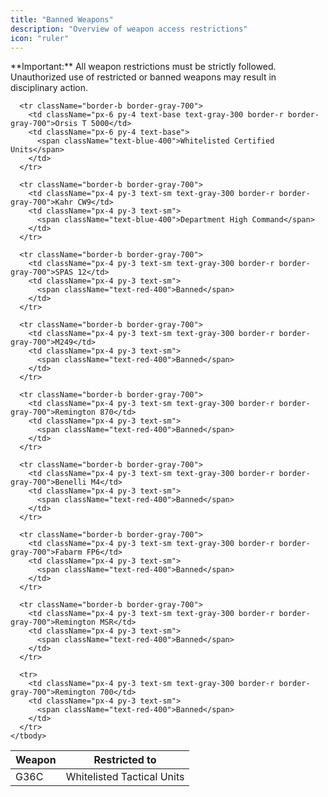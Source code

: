 ```yaml
---
title: "Banned Weapons"
description: "Overview of weapon access restrictions"
icon: "ruler"
---
```


<Note>
  **Important:** All weapon restrictions must be strictly followed. Unauthorized use of restricted or banned weapons may result in disciplinary action.
</Note>

<div className="overflow-x-auto">
  <table className="w-full border border-gray-700">
    <thead>
      <tr className="border-b border-gray-700 bg-gray-900/50">
        <th className="px-6 py-4 text-left text-base font-semibold text-gray-200 border-r border-gray-700 w-1/2">
          Weapon
        </th>
        <th className="px-6 py-4 text-left text-base font-semibold text-gray-200 w-1/2">
          Restricted to
        </th>
      </tr>
    </thead>
    <tbody>
      <tr className="border-b border-gray-700">
        <td className="px-6 py-4 text-base text-gray-300 border-r border-gray-700">G36C</td>
        <td className="px-6 py-4 text-base">
          <span className="text-blue-400">Whitelisted Tactical Units</span>
        </td>
      </tr>
      
      <tr className="border-b border-gray-700">
        <td className="px-6 py-4 text-base text-gray-300 border-r border-gray-700">Orsis T 5000</td>
        <td className="px-6 py-4 text-base">
          <span className="text-blue-400">Whitelisted Certified Units</span>
        </td>
      </tr>
      
      <tr className="border-b border-gray-700">
        <td className="px-4 py-3 text-sm text-gray-300 border-r border-gray-700">Kahr CW9</td>
        <td className="px-4 py-3 text-sm">
          <span className="text-blue-400">Department High Command</span>
        </td>
      </tr>
      
      <tr className="border-b border-gray-700">
        <td className="px-4 py-3 text-sm text-gray-300 border-r border-gray-700">SPAS 12</td>
        <td className="px-4 py-3 text-sm">
          <span className="text-red-400">Banned</span>
        </td>
      </tr>
      
      <tr className="border-b border-gray-700">
        <td className="px-4 py-3 text-sm text-gray-300 border-r border-gray-700">M249</td>
        <td className="px-4 py-3 text-sm">
          <span className="text-red-400">Banned</span>
        </td>
      </tr>
      
      <tr className="border-b border-gray-700">
        <td className="px-4 py-3 text-sm text-gray-300 border-r border-gray-700">Remington 870</td>
        <td className="px-4 py-3 text-sm">
          <span className="text-red-400">Banned</span>
        </td>
      </tr>
      
      <tr className="border-b border-gray-700">
        <td className="px-4 py-3 text-sm text-gray-300 border-r border-gray-700">Benelli M4</td>
        <td className="px-4 py-3 text-sm">
          <span className="text-red-400">Banned</span>
        </td>
      </tr>
      
      <tr className="border-b border-gray-700">
        <td className="px-4 py-3 text-sm text-gray-300 border-r border-gray-700">Fabarm FP6</td>
        <td className="px-4 py-3 text-sm">
          <span className="text-red-400">Banned</span>
        </td>
      </tr>
      
      <tr className="border-b border-gray-700">
        <td className="px-4 py-3 text-sm text-gray-300 border-r border-gray-700">Remington MSR</td>
        <td className="px-4 py-3 text-sm">
          <span className="text-red-400">Banned</span>
        </td>
      </tr>
      
      <tr>
        <td className="px-4 py-3 text-sm text-gray-300 border-r border-gray-700">Remington 700</td>
        <td className="px-4 py-3 text-sm">
          <span className="text-red-400">Banned</span>
        </td>
      </tr>
    </tbody>
  </table>
</div>